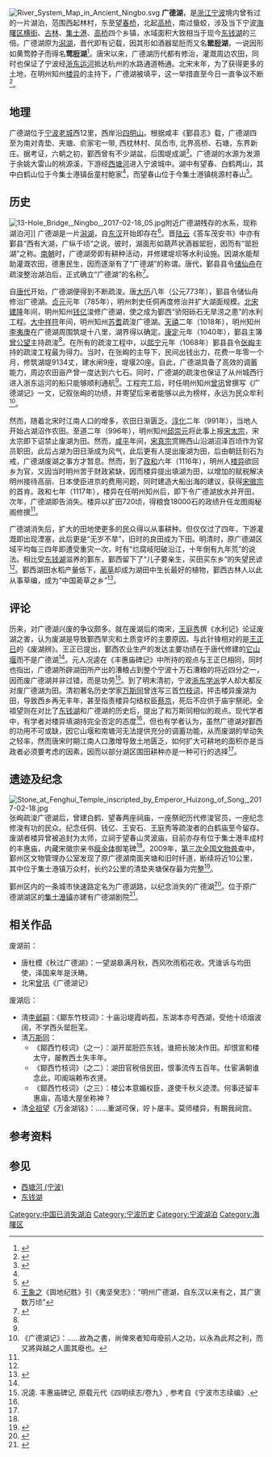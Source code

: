 [[File:River_System_Map_in_Ancient_Ningbo.svg|thumb]]
'''广德湖'''，是[[浙江|浙江]][[宁波|宁波]]境内曾有过的一片湖泊，范围西起林村，东至[[望春桥|望春桥]]，北起[[高桥_(宁波桥梁)|高桥]]，南过蜃蛟，涉及当下宁波[[海曙区|海曙区]][[横街镇_(宁波市)|横街]]、[[古林镇|古林]]、[[集士港镇|集士港]]、[[高桥镇_(宁波市)|高桥]]四个乡镇，水域面积大致相当于现今[[东钱湖|东钱湖]]的三倍。广德湖原为[[潟湖|潟湖]]，晋代即有记载，因其形如酒器罂脰而又名'''罂脰湖'''，一说因形如黄莺脖子而得名'''莺脰湖'''<ref>{{cite web|url=http://daily.cnnb.com.cn/nbwb/html/2008-07/21/content_7014.htm|title=莺脰湖遗事|publisher=宁波晚报|date=2008-07-21|accessdate=2013-11-23|archive-date=2013-12-02|archive-url=https://web.archive.org/web/20131202221632/http://daily.cnnb.com.cn/nbwb/html/2008-07/21/content_7014.htm|dead-url=no}}</ref>。唐宋以来，广德湖历代都有修治，灌溉周边农田，同时也保证了宁波经[[浙东运河|浙东运河]]抵达杭州的水路通道畅通。北宋末年，为了获得更多的土地，在明州知州[[楼异|楼异]]的主持下，广德湖被填平，这一举措直至今日一直争议不断<ref name="刘颖">{{cite web|url=http://daily.cnnb.com.cn/nbwb/html/2012-10/30/content_542180.htm|title=广德湖的前世今生|author=刘颖|publisher=宁波晚报|date=2012-10-30|accessdate=2013-11-23|archive-date=2013-12-02|archive-url=https://web.archive.org/web/20131202225913/http://daily.cnnb.com.cn/nbwb/html/2012-10/30/content_542180.htm|dead-url=no}}</ref>。

== 地理 ==
广德湖位于[[宁波老城|宁波老城]]西12里，西岸沿[[四明山|四明山]]。根据咸丰《鄞县志》载，广德湖四至为南对青垫、夹塘、俞家宅一带, 西枕林村、凤岙市, 北界高桥、石塘，东界新庄。据考证，六朝之初，鄞西曾有不少湖盆，后围堤成湖<ref name="邹逸麟">{{cite article|title=广德湖考|author=邹逸麟|journal=中国历史地理论丛|year=1985|issue=02}}</ref>。广德湖的水源为发源于余姚大雷山的桃源溪，下游经[[西塘河_(宁波)|西塘河]]进入宁波城中。湖中有望春、白鹤两山，其中白鹤山位于今集士港镇岳童村鲍家<ref name="刘颖" />，而望春山位于今集士港镇桃源村春山<ref>{{cite web|url=http://www.cnnb.com.cn/gb/node2/newspaper/node19915/node38387/3/node41306/node41310/userobject7ai1055318.html|title=桃源村：桃花源里春意浓|publisher=鄞州日报|date=2005-03-07|accessdate=2013-11-23|deadurl=yes|archiveurl=https://web.archive.org/web/20131202224433/http://www.cnnb.com.cn/gb/node2/newspaper/node19915/node38387/3/node41306/node41310/userobject7ai1055318.html|archivedate=2013-12-02}}</ref>。

== 历史 ==
[[File:13-Hole_Bridge,_Ningbo,_2017-02-18_05.jpg|thumb]]附近广德湖残存的水系，现称湖泊河]]
广德湖是一片[[潟湖|潟湖]]，自[[东汉|东汉]]开始即存在<ref>[[王象之|王象之]]《舆地纪胜》引《夷坚癸志》：“明州广德湖，自东汉以来有之，其广褒数万顷”</ref>。晋[[陆云|陆云]]《答车茂安书》中亦有鄞县“西有大湖，广纵千顷”之说。彼时，湖面形如葫芦状酒器罂脰，因而有“罂脰湖”之称。[[南朝|南朝]]时，广德湖旁即有耕种活动，并修建堤坝等水利设施。因湖水能帮助灌溉农田，德惠民生，因而逐渐有了“广德湖”的称谓。唐代，鄞县县令[[储仙舟|储仙舟]]在疏浚整治湖泊后，正式确立“广德湖”的名称<ref name="戴松岳">{{cite web|url=http://daily.cnnb.com.cn/old/nbwb/20080525/10/content_0.htm|title=广德湖湮没之谜|author=戴松岳|publisher=宁波晚报|date=2008-05-25|accessdate=2013-11-23|deadurl=yes|archiveurl=https://web.archive.org/web/20131203000324/http://daily.cnnb.com.cn/old/nbwb/20080525/10/content_0.htm|archivedate=2013-12-03}}</ref>。

自[[唐代|唐代]]开始，广德湖便得到不断疏浚。唐[[大历|大历]]八年（公元773年），鄞县令储仙舟修治广德湖。[[贞元_(唐朝)|贞元]]元年（785年），明州刺史任侗再度修治并扩大湖面规模。[[北宋|北宋]][[建隆|建隆]]年间，明州知州[[钱亿|钱亿]]浚修广德湖，使之成为鄞西“骄阳砾石无旱涝之患”的水利工程。[[大中祥符|大中祥符]]年间，明州知州[[苏耆|苏耆]]疏浚广德湖。[[天禧_(北宋)|天禧]]二年（1018年），明州知州[[李夷庚|李夷庚]]在广德湖周围筑堤十八里，湖界得以确定。[[康定_(北宋)|康定]]元年（1040年），鄞县主簿[[曾公望|曾公望]]主持疏浚<ref name="刘颖" />。在所有的疏浚工程中，以[[熙宁|熙宁]]元年（1068年）鄞县县令[[张峋|张峋]]主持的疏浚工程最为得力。当时，在张峋的主导下，民间出钱出力，花费一年零一个月，修筑湖堤9134丈，建水闸9座，堤堰20座。自此，广德湖具备了高效的调蓄能力，周边农田亩产曾一度达到六七石。同时，广德湖的疏浚也保证了从州城西行进入浙东运河的船只能够顺利通航<ref name="戴松岳" />。工程完工后，时任明州知州[[曾巩|曾巩]]曾撰写《广德湖记》一文，记叙张峋的功绩，并寄望后来者能够以此为榜样，永远为民众牟利<ref>《广德湖记》：……故為之書，尚俾來者知毋廢前人之功，以永為此邦之利，而又將與越之人圖其廢也。</ref>。

然而，随着北宋时江南人口的增多，农田日渐匮乏。[[淳化_(北宋)|淳化]]二年（991年），当地人开始占湖沼作农田。至道二年（996年），明州知州[[邱崇元|邱崇元]]将此事上报[[宋太宗|宋太宗]]，宋太宗即下诏禁止废湖为田。然而，[[咸平|咸平]]年间，[[宋真宗|宋真宗]]赏赐西山沿湖沼泽百顷作为官员职田，此后占湖为田日渐成为风气，此后更有人提出废湖为田，后由朝廷刻石为戒，广德湖废湖之事方才暂息。然而，到了[[政和_(北宋)|政和]]六年（1116年），明州人[[楼异|楼异]]欲回乡为官，又因当时明州苦于财政紧缺，因而楼异提出填湖为田，以增加的赋税解决明州接待高丽、日本使臣进京的费用问题，同时建造大船出海的建议，获得[[宋徽宗|宋徽宗]]的首肯。政和七年（1117年），楼异在任明州知州后，即下令广德湖放水并开田，次年，广德湖即告消失。楼异以扩田720顷，得粮食18000石的政绩升任龙图阁秘阁修撰<ref name="戴松岳" />。

广德湖消失后，扩大的田地使更多的民众得以从事耕种。但仅仅过了四年，下游灌溉即出现湮塞，此后更是“无岁不旱”，旧时的良田成为下田。明清时，原广德湖区域平均每三四年即遭受重灾一次，时有“烂腐岐阳破沿江，十年倒有九年荒”的说法。相比受[[东钱湖|东钱湖]]滋养的鄞东，鄞西留下了“儿子要亲生，买田买东乡”的失望民谚<ref name="戴松岳" />。鄞西湖田水稻产量低下，[[蔺草|蔺草]]却成为湖田中生长最好的植物，鄞西古林人以此从事草编，成为“中国蔺草之乡”<ref>{{cite web|url=http://fy.yzwh.gov.cn/art/2013/2/17/art_63_9731.html|title=黄古林草席编织技艺|publisher=鄞州区非物质文化遗产中心|date=2013-02-17|accessdate=2013-11-23|deadurl=yes|archiveurl=https://web.archive.org/web/20131203003526/http://fy.yzwh.gov.cn/art/2013/2/17/art_63_9731.html|archivedate=2013年12月3日|df=}}</ref>。

== 评论 ==
历来，对广德湖兴废的争议颇多。就在废湖后的南宋，[[王庭秀|王庭秀]]撰《水利记》论证废湖之害，认为废湖是导致鄞西旱灾和土质变坏的主要原因。与此针锋相对的是[[王正已|王正已]]的《废湖辨》。王正已提出，鄞西农业生产的发达主要功绩在于唐代修建的[[它山堰|它山堰]]而不是广德湖<ref name="邹逸麟" />。元人况逵在《丰惠庙碑记》中所持的观点与王正已相同，同时也指出，广德湖所辟湖田所产出的漕粮占到整个宁波十万石漕粮的将近四分之一，因而废广德湖并非过错，而是功劳<ref>况逵. 丰惠庙碑记, 原载元代《四明续志/卷九》, 参考自《宁波市志续编》.</ref>。到了明末清初，宁波[[浙东学派|浙东学派]]学人却大都反对废广德湖为田。清初著名历史学家[[万斯同|万斯同]]曾连写三首[[竹枝词|竹枝词]]，抨击楼异废湖为田，导致西乡再无丰年，甚至指责楼异勾结权臣[[蔡京|蔡京]]，死后不应供于庙宇祭祀。全祖望则在对比了[[东钱湖|东钱湖]]和广德湖的历史后，提出了和万斯同相似的观点。现代学者中，有学者对楼异填湖持完全否定的态度<ref name="戴松岳" />，但也有学者认为，虽然广德湖对鄞西的功用不可或缺，因它山堰和南塘河无法提供充分的调蓄功能，从而废湖的举动失之轻率，然而唐宋时期江南人口激增导致土地匮乏，如何扩大可耕地的面积亦是当政者必须要考虑的因素，因而以部分湖区围田耕种亦是一种可行的选择<ref name="邹逸麟" />。

== 遗迹及纪念 ==
[[File:Stone_at_Fenghui_Temple_inscripted_by_Emperor_Huizong_of_Song,_2017-02-18.jpg|thumb]]
张峋疏浚广德湖后，曾建白鹤、望春两座祠庙，一座祭祀历代修浚官员，一座纪念修浚有功的民众。纪念任侗、钱亿、王安石、王庭秀等疏浚者的白鹤庙至今留存。废湖者楼异曾被追封为太师，立祠于望春山灵波庙，目前亦存有位于集士港丰成村的丰惠庙，内藏宋徽宗亲书[[瘦金体|瘦金体]]御笔碑<ref name="刘颖" />。2009年，[[第三次全国文物普查|第三次全国文物普查]]中，鄞州区文物管理办公室发现了原广德湖南面夹塘和旧时纤道，断续将近10公里，其中位于集士港镇万众村，长约2公里的清垫夹塘保存最为完整<ref>{{cite web|url=http://yz.ningbo.gov.cn/art/2009/7/16/art_5125_204770.html|title=文物普查发现原始风貌保存完整的清垫夹塘|publisher=鄞州日报|date=2009-07-16|accessdate=2013-11-23|deadurl=yes|archiveurl=https://web.archive.org/web/20131202233217/http://yz.ningbo.gov.cn/art/2009/7/16/art_5125_204770.html|archivedate=2013-12-02}}</ref>。

鄞州区内的一条城市快速路定名为广德湖路，以纪念消失的广德湖<ref>{{cite web|url=http://www.ningbobang.hk/show.php?id=405|title=广德湖1240周年祭|publisher=《宁波帮》杂志|accessdate=2013-11-23|deadurl=yes|archiveurl=https://web.archive.org/web/20131203010904/http://www.ningbobang.hk/show.php?id=405|archivedate=2013-12-03}}</ref>。位于原广德湖湖区的[[集士港镇|集士港镇]]亦建有广德湖剧院<ref>{{cite web|url=http://www.yzwh.gov.cn/art/2013/9/10/art_169_14014.html|title=鄞州区城乡演出院线——广德湖剧院揭牌|publisher=集士港镇文化体育中心|date=2013-09-10|accessdate=2013-11-23|deadurl=yes|archiveurl=https://web.archive.org/web/20131202231200/http://www.yzwh.gov.cn/art/2013/9/10/art_169_14014.html|archivedate=2013-12-02}}</ref>。

== 相关作品 ==
废湖前：
* 唐杜模《秋过广德湖》：一望湖皋满月秋，西风吹雨稻花收。凭谁诉与均田使，泽国来年是沃畴。
* 北宋[[曾巩|曾巩]]《广德湖记》

废湖后：
* 清[[李邺嗣|李邺嗣]]：《鄮东竹枝词》：十庙沿堤霞屿孤，东湖本亦号西湖，受他十顷烟波阔，不学西头罂脰芜。
* 清[[万斯同|万斯同]]：
** 《鄮西竹枝词》（之一）：湖开罂脰匹东钱，谁把长陂决作田。却恨宣和楼太守，屡教西土失丰年。
** 《鄮西竹枝词》（之二）：湖田官税倍民田，恨事流传五百年。仕宦满朝谁念此，叩阍端赖布衣贤。
** 《鄮西竹枝词》（之三）：楼公本意媚权臣，遂使千秋义迹湮。何事还留丰惠庙，高墙大屋坐称神？
* 清[[全祖望|全祖望]]《万金湖铭》：……重湖可保，竚卜屡丰。莫师楼异，有靦我祠宫。

== 参考资料 ==
{{reflist|2}}

== 参见 ==
{{wikisource|元豐類稿/卷十九#.E5.BB.A3.E5.BE.B7.E6.B9.96.E8.A8.98|曾巩《广德湖记》}}
{{wikisource|豐惠廟碑記}}
* [[西塘河_(宁波)|西塘河 (宁波)]]
* [[东钱湖|东钱湖]]


[[Category:中国已消失湖泊|Category:中国已消失湖泊]]
[[Category:宁波历史|Category:宁波历史]]
[[Category:宁波湖泊|Category:宁波湖泊]]
[[Category:海曙区|Category:海曙区]]